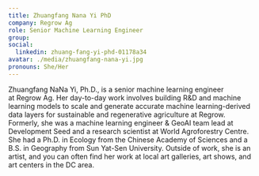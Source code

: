 ```yaml
---
title: Zhuangfang Nana Yi PhD
company: Regrow Ag
role: Senior Machine Learning Engineer
group:
social:
  linkedin: zhuang-fang-yi-phd-01178a34
avatar: ./media/zhuangfang-nana-yi.jpg
pronouns: She/Her
---
```

Zhuangfang NaNa Yi, Ph.D., is a senior machine learning engineer at Regrow Ag. Her day-to-day work involves building R&D and machine learning models to scale and generate accurate machine learning-derived data layers for sustainable and regenerative agriculture at Regrow. Formerly, she was a machine learning engineer & GeoAI team lead at Development Seed and a research scientist at World Agroforestry Centre. She had a Ph.D. in Ecology from the Chinese Academy of Sciences and a B.S. in Geography from Sun Yat-Sen University. Outside of work, she is an artist, and you can often find her work at local art galleries, art shows, and art centers in the DC area.